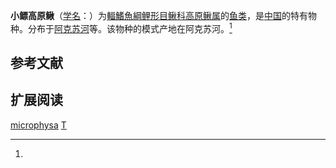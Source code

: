 {{Speciesbox
| name = 小鳔高原鳅
| status = NE
| status_system = IUCN3.1
| image = 
| genus = Triplophysa
| species = microphysa
| authority = Fang, 1935<ref name='id6393'>{{cite web| url =http://www.bioinfo.cn/db05/BjdwSpecies.php?action=view&id=6393| title =小鳔高原鳅| work =中国动物物种编目数据库| publisher =中国科学院微生物研究所| author =中国科学院动物研究所| accessdate =2009-04-11| deadurl =yes| archiveurl =https://web.archive.org/web/20160305003653/http://www.bioinfo.cn/db05/BjdwSpecies.php?action=view&id=6393| archivedate =2016-03-05}}</ref>
| synonyms = *''Nemacheilus microphysus'',Fang, 1935
*''Triplophysa microphysus'',Fang, 1935
}}

'''小鳔高原鳅'''（[[学名|学名]]：{{lang|la|''Triplophysa microphysa''}}）为[[輻鰭魚綱|輻鰭魚綱]][[鲤形目|鲤形目]][[鳅科|鳅科]][[高原鳅属|高原鳅属]]的[[鱼类|鱼类]]，是[[中国|中国]]的特有物种。分布于[[阿克苏河|阿克苏河]]等。该物种的模式产地在阿克苏河。<ref name='id6393'/>

== 参考文献 ==
{{reflist}}

== 扩展阅读 ==
{{refbegin}}
{{wikispecies-inline|Triplophysa microphysa|小鳔高原鳅}}
{{refend}}
{{Taxonbar|from=Q1041157}}

[[Category:高原鳅属|microphysa]]
[[Category:1935年描述的魚類|T]]


{{鯉形目小作品}}